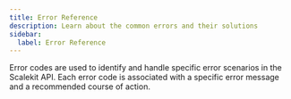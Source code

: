 ```yaml
---
title: Error Reference
description: Learn about the common errors and their solutions
sidebar:
  label: Error Reference
---
```


Error codes are used to identify and handle specific error scenarios in the Scalekit API. Each error code is associated with a specific error message and a recommended course of action.
